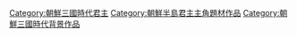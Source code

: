 [[Category:朝鮮三國時代君主|Category:朝鮮三國時代君主]]
[[Category:朝鮮半島君主主角題材作品|Category:朝鮮半島君主主角題材作品]]
[[Category:朝鮮三國時代背景作品|Category:朝鮮三國時代背景作品]]